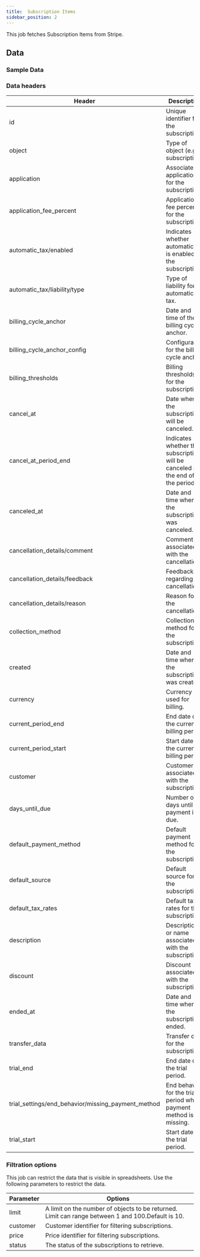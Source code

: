 ```yaml
---
title:  Subscription Items
sidebar_position: 2
---
```


This job fetches Subscription Items from Stripe. 

<AddJob
  template="gsheet_stripe_simple_get_subscription_items" 
/>

## Data

### Sample Data

<Gsheet
  src="https://docs.google.com/spreadsheets/d/1yiCWVI4oGzIPUBR2Emm2YJGfpisbRnxShpuFw1MVqzE/edit#gid=697519731"
/>


### Data headers 

| Header                                       | Description                                                                        |
|----------------------------------------------|------------------------------------------------------------------------------------|
| id                                           | Unique identifier for the subscription.                                            |
| object                                       | Type of object (e.g., subscription).                                               |
| application                                  | Associated application for the subscription.                                       |
| application_fee_percent                      | Application fee percent for the subscription.                                      |
| automatic_tax/enabled                        | Indicates whether automatic tax is enabled for the subscription.                    |
| automatic_tax/liability/type                 | Type of liability for automatic tax.                                                |
| billing_cycle_anchor                         | Date and time of the billing cycle anchor.                                         |
| billing_cycle_anchor_config                  | Configuration for the billing cycle anchor.                                        |
| billing_thresholds                           | Billing thresholds for the subscription.                                           |
| cancel_at                                    | Date when the subscription will be canceled.                                       |
| cancel_at_period_end                         | Indicates whether the subscription will be canceled at the end of the period.       |
| canceled_at                                  | Date and time when the subscription was canceled.                                  |
| cancellation_details/comment                 | Comment associated with the cancellation.                                          |
| cancellation_details/feedback                | Feedback regarding the cancellation.                                               |
| cancellation_details/reason                  | Reason for the cancellation.                                                       |
| collection_method                            | Collection method for the subscription.                                            |
| created                                      | Date and time when the subscription was created.                                   |
| currency                                     | Currency used for billing.                                                         |
| current_period_end                           | End date of the current billing period.                                            |
| current_period_start                         | Start date of the current billing period.                                          |
| customer                                     | Customer associated with the subscription.                                         |
| days_until_due                               | Number of days until payment is due.                                               |
| default_payment_method                       | Default payment method for the subscription.                                       |
| default_source                               | Default source for the subscription.                                               |
| default_tax_rates                            | Default tax rates for the subscription.                                            |
| description                                  | Description or name associated with the subscription.                              |
| discount                                     | Discount associated with the subscription.                                         |
| ended_at                                     | Date and time when the subscription ended.                                         |
| transfer_data                                | Transfer data for the subscription.                                                |
| trial_end                                    | End date of the trial period.                                                      |
| trial_settings/end_behavior/missing_payment_method | End behavior for the trial period when payment method is missing.               |
| trial_start                                  | Start date of the trial period.                                                    |




### Filtration options 

This job can restrict the data that is visible in spreadsheets. Use the following parameters to restrict the data.

| Parameter | Options |
|----------|------------------------------------------------------------------------------------------------------------------|
| limit    | A limit on the number of objects to be returned. Limit can range between 1 and 100.Default is 10.       |
| customer | Customer identifier for filtering subscriptions.                                                                 |
| price    | Price identifier for filtering subscriptions.                                                                    |
| status   | The status of the subscriptions to retrieve.                                                                    |

